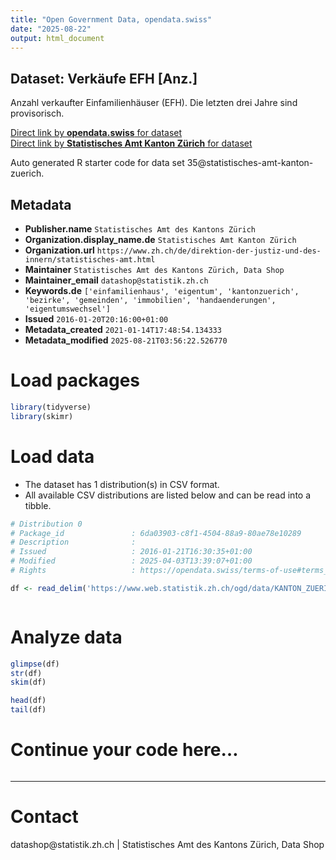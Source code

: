 ```yaml
---
title: "Open Government Data, opendata.swiss"
date: "2025-08-22"
output: html_document
---
```


## Dataset: Verkäufe EFH [Anz.]

Anzahl verkaufter Einfamilienhäuser (EFH). Die letzten drei Jahre sind provisorisch.

[Direct link by **opendata.swiss** for dataset](https://opendata.swiss/de/dataset/verkaufe-efh-anz)<br>
[Direct link by **Statistisches Amt Kanton Zürich** for dataset](https://www.zh.ch/de/politik-staat/gemeinden/gemeindeportraet.html)

Auto generated R starter code for data set 35@statistisches-amt-kanton-zuerich.

## Metadata

- **Publisher.name** `Statistisches Amt des Kantons Zürich`
- **Organization.display_name.de** `Statistisches Amt Kanton Zürich`
- **Organization.url** `https://www.zh.ch/de/direktion-der-justiz-und-des-innern/statistisches-amt.html`
- **Maintainer** `Statistisches Amt des Kantons Zürich, Data Shop`
- **Maintainer_email** `datashop@statistik.zh.ch`
- **Keywords.de** `['einfamilienhaus', 'eigentum', 'kantonzuerich', 'bezirke', 'gemeinden', 'immobilien', 'handaenderungen', 'eigentumswechsel']`
- **Issued** `2016-01-20T20:16:00+01:00`
- **Metadata_created** `2021-01-14T17:48:54.134333`
- **Metadata_modified** `2025-08-21T03:56:22.526770`


# Load packages

```r

library(tidyverse)
library(skimr)

```

# Load data

-   The dataset has 1 distribution(s) in CSV format.
-   All available CSV distributions are listed below and can be read into a tibble.

```r

# Distribution 0
# Package_id               : 6da03903-c8f1-4504-88a9-80ae78e10289
# Description              : 
# Issued                   : 2016-01-21T16:30:35+01:00
# Modified                 : 2025-04-03T13:39:07+01:00
# Rights                   : https://opendata.swiss/terms-of-use#terms_by

df <- read_delim('https://www.web.statistik.zh.ch/ogd/data/KANTON_ZUERICH_188.csv')



```

# Analyze data

```r

glimpse(df)
str(df)
skim(df)

head(df)
tail(df)

```

# Continue your code here...

```r

```

------------------------------------------------------------------------

# Contact

datashop@statistik.zh.ch | Statistisches Amt des Kantons Zürich, Data Shop
